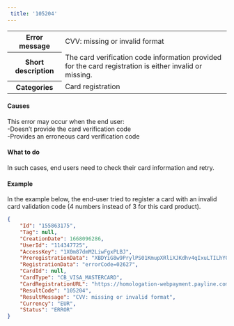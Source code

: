 ```yaml
---  
 title: '105204'  
---  
```

  
<table>
    <tbody>
        <tr>
            <th class="header"><strong>Error message</strong></th>
            <td class="table-content">CVV: missing or invalid format</td>
        </tr>
        <tr>
            <th class="header"><strong>Short description</strong></th>
            <td class="table-content">The card verification code information provided for the card registration is either invalid or missing.</td>
        </tr>
        <tr>
            <th class="header"><strong>Categories</strong></th>
            <td class="table-content">  
<div class="label">Card registration</div>
</td>
        </tr>
    </tbody>
</table>  

#### Causes  

This error may occur when the end user:  
-Doesn’t provide the card verification code  
-Provides an erroneous card verification code  

#### What to do  

In such cases, end users need to check their card information and retry.  

#### Example  

In the example below, the end-user tried to register a card with an invalid card validation code (4 numbers instead of 3 for this card product).  
```json API Response
{
    "Id": "155863175",
    "Tag": null,
    "CreationDate": 1668096286,
    "UserId": "114347725",
    "AccessKey": "1X0m87dmM2LiwFgxPLBJ",
    "PreregistrationData": "XBDYiG8w9PrylPS01KmupXRliXJKdhv4qIxuLTILhYGx1ZSk-7UTfl_7827seZIJ2ddFLVXdicolcUIkv_kKEA",
    "RegistrationData": "errorCode=02627",
    "CardId": null,
    "CardType": "CB_VISA_MASTERCARD",
    "CardRegistrationURL": "https://homologation-webpayment.payline.com/webpayment/getToken",
    "ResultCode": "105204",
    "ResultMessage": "CVV: missing or invalid format",
    "Currency": "EUR",
    "Status": "ERROR"
}
```
